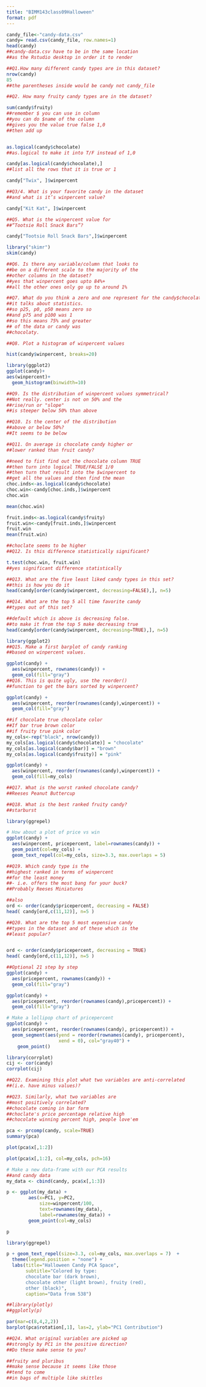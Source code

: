 ```yaml
---
title: "BIMM143class09Halloween"
format: pdf
---
```


```r
candy_file<-"candy-data.csv"
candy= read.csv(candy_file, row.names=1)
head(candy)
##candy-data.csv have to be in the same location
##as the Rstudio desktop in order it to render

##Q1.How many different candy types are in this dataset?
nrow(candy)
85
##the parentheses inside would be candy not candy_file

##Q2. How many fruity candy types are in the dataset?

sum(candy$fruity)
##remember $ you can use in column
##you can do $name of the column
##gives you the value true false 1,0
##then add up


as.logical(candy$chocolate)
##as.logical to make it into T/F instead of 1,0

candy[as.logical(candy$chocolate),]
##list all the rows that it is true or 1
```

```r
candy["Twix", ]$winpercent

##Q3/4. What is your favorite candy in the dataset 
##and what is it’s winpercent value?

candy["Kit Kat", ]$winpercent

##Q5. What is the winpercent value for 
##“Tootsie Roll Snack Bars”?

candy["Tootsie Roll Snack Bars",]$winpercent

```
```r
library("skimr")
skim(candy)

##Q6. Is there any variable/column that looks to 
##be on a different scale to the majority of the 
##other columns in the dataset?
##yes that winpercent goes upto 84%+
##all the other ones only go up to around 1%

##Q7. What do you think a zero and one represent for the candy$chocolate column?
##it talks about statistics. 
##so p25, p0, p50 means zero so
##and p75 and p100 was 1
##so this means 75% and greater
## of the data or candy was
##chocolaty.

##Q8. Plot a histogram of winpercent values

hist(candy$winpercent, breaks=20)

library(ggplot2)
ggplot(candy)+
aes(winpercent)+
  geom_histogram(binwidth=10)

##Q9. Is the distribution of winpercent values symmetrical?
##Not really. center is not on 50% and the 
##rise/run or "slope"
##is steeper below 50% than above

##Q10. Is the center of the distribution 
##above or below 50%?
##It seems to be below

```

```r
##Q11. On average is chocolate candy higher or 
##lower ranked than fruit candy?

##need to fist find out the chocolate column TRUE
##then turn into logical TRUE/FALSE 1/0
##then turn that result into the $winpercent to 
##get all the values and then find the mean
choc.inds<-as.logical(candy$chocolate)
choc.win<-candy[choc.inds,]$winpercent
choc.win

mean(choc.win)

fruit.inds<-as.logical(candy$fruity)
fruit.win<-candy[fruit.inds,]$winpercent
fruit.win
mean(fruit.win)

##choclate seems to be higher
##Q12. Is this difference statistically significant?

t.test(choc.win, fruit.win)
##yes significant difference statistically

```

```r
##Q13. What are the five least liked candy types in this set?
##this is how you do it
head(candy[order(candy$winpercent, decreasing=FALSE),], n=5)

##Q14. What are the top 5 all time favorite candy 
##types out of this set?

##default which is above is decreasing false.
##to make it from the top 5 make decreasing true
head(candy[order(candy$winpercent, decreasing=TRUE),], n=5)

```

```r
library(ggplot2)
##Q15. Make a first barplot of candy ranking 
##based on winpercent values.

ggplot(candy) + 
  aes(winpercent, rownames(candy)) +
  geom_col(fill="gray")
##Q16. This is quite ugly, use the reorder() 
##function to get the bars sorted by winpercent?

ggplot(candy) + 
  aes(winpercent, reorder(rownames(candy),winpercent)) +
  geom_col(fill="gray")

```
```r

##if chocolate true chocolate color
##If bar true brown color
##if fruity true pink color
my_cols<-rep("black", nrow(candy))
my_cols[as.logical(candy$chocolate)] = "chocolate"
my_cols[as.logical(candy$bar)] = "brown"
my_cols[as.logical(candy$fruity)] = "pink"

ggplot(candy) + 
  aes(winpercent, reorder(rownames(candy),winpercent)) +
  geom_col(fill=my_cols) 

##Q17. What is the worst ranked chocolate candy?
##Reeses Peanut Buttercup

##Q18. What is the best ranked fruity candy?
##starburst
```
```r
library(ggrepel)

# How about a plot of price vs win
ggplot(candy) +
  aes(winpercent, pricepercent, label=rownames(candy)) +
  geom_point(col=my_cols) + 
  geom_text_repel(col=my_cols, size=3.3, max.overlaps = 5)

##Q19. Which candy type is the 
##highest ranked in terms of winpercent 
##for the least money 
##- i.e. offers the most bang for your buck?
##Probably Reeses Miniatures

##also
ord <- order(candy$pricepercent, decreasing = FALSE)
head( candy[ord,c(11,12)], n=5 )

##Q20. What are the top 5 most expensive candy 
##types in the dataset and of these which is the
##least popular?


ord <- order(candy$pricepercent, decreasing = TRUE)
head( candy[ord,c(11,12)], n=5 )
```
```r
##Optional 21 step by step
ggplot(candy) + 
  aes(pricepercent, rownames(candy)) +
  geom_col(fill="gray")

ggplot(candy) + 
  aes(pricepercent, reorder(rownames(candy),pricepercent)) +
  geom_col(fill="gray")

# Make a lollipop chart of pricepercent
ggplot(candy) +
  aes(pricepercent, reorder(rownames(candy), pricepercent)) +
  geom_segment(aes(yend = reorder(rownames(candy), pricepercent), 
                   xend = 0), col="gray40") +
    geom_point()
```

```r
library(corrplot)
cij <- cor(candy)
corrplot(cij)

##Q22. Examining this plot what two variables are anti-correlated 
##(i.e. have minus values)?

##Q23. Similarly, what two variables are 
##most positively correlated?
##chocolate coming in bar form
##choclate's price percentage relative high
##chocolate winning percent high, people love'em

```
```r
pca <- prcomp(candy, scale=TRUE)
summary(pca)

plot(pca$x[,1:2])

plot(pca$x[,1:2], col=my_cols, pch=16)


```
```r
# Make a new data-frame with our PCA results 
##and candy data
my_data <- cbind(candy, pca$x[,1:3])

p <- ggplot(my_data) + 
        aes(x=PC1, y=PC2, 
            size=winpercent/100,  
            text=rownames(my_data),
            label=rownames(my_data)) +
        geom_point(col=my_cols)

p
```

```r
library(ggrepel)

p + geom_text_repel(size=3.3, col=my_cols, max.overlaps = 7)  + 
  theme(legend.position = "none") +
  labs(title="Halloween Candy PCA Space",
       subtitle="Colored by type: 
       chocolate bar (dark brown), 
       chocolate other (light brown), fruity (red), 
       other (black)",
       caption="Data from 538")

##library(plotly)
##ggplotly(p)


```

```r
par(mar=c(8,4,2,2))
barplot(pca$rotation[,1], las=2, ylab="PC1 Contribution")

##Q24. What original variables are picked up 
##strongly by PC1 in the positive direction? 
##Do these make sense to you?

##fruity and pluribus 
##make sense because it seems like those 
##tend to come
##in bags of multiple like skittles

```

